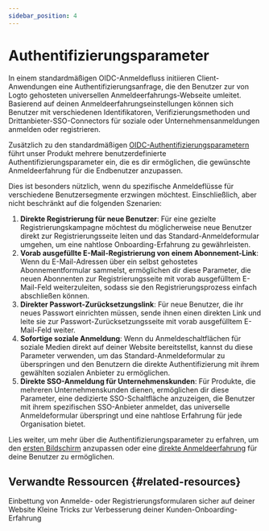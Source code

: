 ```yaml
---
sidebar_position: 4
---
```


# Authentifizierungsparameter

In einem standardmäßigen OIDC-Anmeldefluss initiieren Client-Anwendungen eine Authentifizierungsanfrage, die den Benutzer zur von Logto gehosteten universellen Anmeldeerfahrungs-Webseite umleitet. Basierend auf deinen Anmeldeerfahrungseinstellungen können sich Benutzer mit verschiedenen Identifikatoren, Verifizierungsmethoden und Drittanbieter-SSO-Connectors für soziale oder Unternehmensanmeldungen anmelden oder registrieren.

Zusätzlich zu den standardmäßigen [OIDC-Authentifizierungsparametern](https://openid.net/specs/openid-connect-core-1_0.html#AuthRequest) führt unser Produkt mehrere benutzerdefinierte Authentifizierungsparameter ein, die es dir ermöglichen, die gewünschte Anmeldeerfahrung für die Endbenutzer anzupassen.

Dies ist besonders nützlich, wenn du spezifische Anmeldeflüsse für verschiedene Benutzersegmente erzwingen möchtest. Einschließlich, aber nicht beschränkt auf die folgenden Szenarien:

1. **Direkte Registrierung für neue Benutzer**: Für eine gezielte Registrierungskampagne möchtest du möglicherweise neue Benutzer direkt zur Registrierungsseite leiten und das Standard-Anmeldeformular umgehen, um eine nahtlose Onboarding-Erfahrung zu gewährleisten.
2. **Vorab ausgefüllte E-Mail-Registrierung von einem Abonnement-Link**: Wenn du E-Mail-Adressen über ein selbst gehostetes Abonnementformular sammelst, ermöglichen dir diese Parameter, die neuen Abonnenten zur Registrierungsseite mit vorab ausgefülltem E-Mail-Feld weiterzuleiten, sodass sie den Registrierungsprozess einfach abschließen können.
3. **Direkter Passwort-Zurücksetzungslink**: Für neue Benutzer, die ihr neues Passwort einrichten müssen, sende ihnen einen direkten Link und leite sie zur Passwort-Zurücksetzungsseite mit vorab ausgefülltem E-Mail-Feld weiter.
4. **Sofortige soziale Anmeldung**: Wenn du Anmeldeschaltflächen für soziale Medien direkt auf deiner Website bereitstellst, kannst du diese Parameter verwenden, um das Standard-Anmeldeformular zu überspringen und den Benutzern die direkte Authentifizierung mit ihrem gewählten sozialen Anbieter zu ermöglichen.
5. **Direkte SSO-Anmeldung für Unternehmenskunden**: Für Produkte, die mehreren Unternehmenskunden dienen, ermöglichen dir diese Parameter, eine dedizierte SSO-Schaltfläche anzuzeigen, die Benutzer mit ihrem spezifischen SSO-Anbieter anmeldet, das universelle Anmeldeformular überspringt und eine nahtlose Erfahrung für jede Organisation bietet.

Lies weiter, um mehr über die Authentifizierungsparameter zu erfahren, um den [ersten Bildschirm](/end-user-flows/authentication-parameters/first-screen) anzupassen oder eine [direkte Anmeldeerfahrung](/end-user-flows/authentication-parameters/direct-sign-in) für deine Benutzer zu ermöglichen.

## Verwandte Ressourcen \{#related-resources}

<Url href="https://blog.logto.io/embed-login-or-registration-forms-securely-on-your-site">
  Einbettung von Anmelde- oder Registrierungsformularen sicher auf deiner Website
</Url>

<Url href="https://blog.logto.io/authentication-parameters">
  Kleine Tricks zur Verbesserung deiner Kunden-Onboarding-Erfahrung
</Url>
